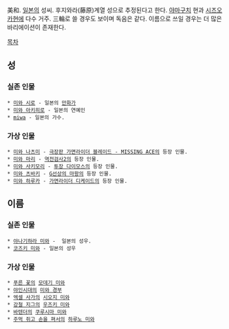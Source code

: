 美和. [[일본]]의 성씨. 후지와라(藤原)계열 성으로 추정된다고 한다. [[야마구치]] 현과 [[시즈오카]]현에 다수 거주. 三輪로 쓸 경우도 보이며 독음은 같다. 이름으로 쓰일 경우는 더 많은 바리에이션이 존재한다.


[[목차]]
== 성 ==
=== 실존 인물 ===
 * [[미와 시로]] - 일본의 [[만화가]]
 * [[미와 아키히로]] - 일본의 연예인
 * [[miwa]] - 일본의 가수.
=== 가상 인물 ===
 * [[미와 나츠미]] - [[극장판 가면라이더 블레이드 - MISSING ACE]]의 등장 인물.
 * [[미와 마리]] - [[역전검사2]]의 등장 인물.
 * [[미와 사키모리]] - [[투장 다이모스]]의 등장 인물.
 * [[미와 츠바키]] - [[G선상의 마왕]]의 등장 인물.
 * [[미와 하루카]] - [[가면라이더 디케이드]]의 등장 인물.
== 이름 ==
=== 실존 인물 ===
 * [[야나기하라 미와]] -  일본의 성우.
 * [[코즈키 미와]] - 일본의 성우
=== 가상 인물 ===
 * [[푸른 꽃]]의 [[모데기 미와]]
 * [[야인시대]]의 [[미와 경부]]
 * [[엑셀 사가]]의 [[시오지 미와]]
 * [[강철 지그]]의 [[우즈키 미와]]
 * [[바텐더]]의 [[쿠루시마 미와]]
 * [[주먹 쥐고 손을 펴서]]의 [[하루노 미와]]
